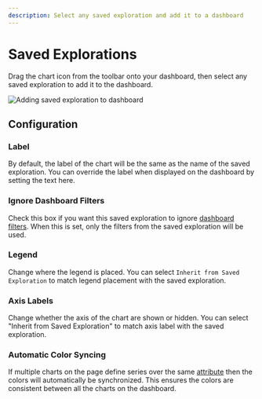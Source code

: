 ```yaml
---
description: Select any saved exploration and add it to a dashboard
---
```


# Saved Explorations

Drag the chart icon from the toolbar onto your dashboard, then select any saved
exploration to add it to the dashboard.

![Adding saved exploration to dashboard](/dashboards/add-saved-view.gif)

## Configuration

### Label

By default, the label of the chart will be the same as the name of the saved exploration.
You can override the label when displayed on the dashboard by setting the text here.

### Ignore Dashboard Filters

Check this box if you want this saved exploration to ignore
[dashboard filters](/docs/dashboards/filters). When this is set, only the filters from the
saved exploration will be used.

### Legend

Change where the legend is placed. You can select `Inherit from Saved Exploration` to match
legend placement with the saved exploration.

### Axis Labels

Change whether the axis of the chart are shown or hidden. You can select
"Inherit from Saved Exploration" to match axis label with the saved exploration.

### Automatic Color Syncing

If multiple charts on the page define series over the same
[attribute](/docs/data-modeling/#the-components-of-a-data-model)
then the colors will automatically be synchronized. This ensures the colors are
consistent between all the charts on the dashboard.
